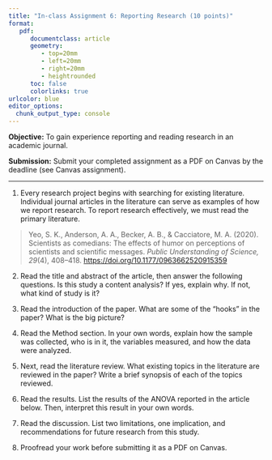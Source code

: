 ```yaml
---
title: "In-class Assignment 6: Reporting Research (10 points)"
format:
   pdf:
      documentclass: article
      geometry:
         - top=20mm
         - left=20mm
         - right=20mm
         - heightrounded
      toc: false
      colorlinks: true
urlcolor: blue
editor_options: 
  chunk_output_type: console
---
```


\vspace{-1cm}

**Objective:** To gain experience reporting and reading research in an academic journal. 

**Submission:** Submit your completed assignment as a PDF on Canvas by the deadline (see Canvas assignment).

---

1) Every research project begins with searching for existing literature. Individual journal articles in the literature can serve as examples of how we report research. To report research effectively, we must read the primary literature.

> Yeo, S. K., Anderson, A. A., Becker, A. B., & Cacciatore, M. A. (2020). Scientists as comedians: The effects of humor on perceptions of scientists and scientific messages. *Public Understanding of Science, 29*(4), 408–418. [https://doi.org/10.1177/0963662520915359](https://doi.org/10.1177/0963662520915359)

2) Read the title and abstract of the article, then answer the following questions. Is this study a content analysis? If yes, explain why. If not, what kind of study is it?

3) Read the introduction of the paper. What are some of the "hooks" in the paper? What is the big picture?

4) Read the Method section. In your own words, explain how the sample was collected, who is in it, the variables measured, and how the data were analyzed.

5) Next, read the literature review. What existing topics in the literature are reviewed in the paper? Write a brief synopsis of each of the topics reviewed.

6) Read the results. List the results of the ANOVA reported in the article below. Then, interpret this result in your own words.

7) Read the discussion. List two limitations, one implication, and recommendations for future research from this study.

8) Proofread your work before submitting it as a PDF on Canvas.


